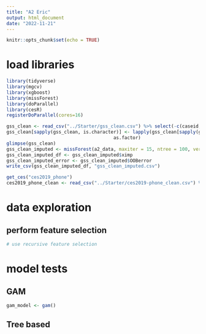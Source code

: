 ```yaml
---
title: "A2 Eric"
output: html_document
date: "2022-11-21"
---
```


```r
knitr::opts_chunk$set(echo = TRUE)
```

# load libraries 

```r
library(tidyverse)
library(mgcv)
library(xgboost)
library(missForest)
library(doParallel)
library(cesR)
registerDoParallel(cores=16)
```


```r
gss_clean <- read_csv("../Starter/gss_clean.csv") %>% select(-c(caseid, main_activity)) %>% as.data.frame()  # just drop the NA's for now 
gss_clean[sapply(gss_clean, is.character)] <- lapply(gss_clean[sapply(gss_clean, is.character)], 
                                       as.factor)
glimpse(gss_clean)
gss_clean_imputed <- missForest(a2_data, maxiter = 15, ntree = 100, verbose = T, variablewise = TRUE)
gss_clean_imputed_df <- gss_clean_imputed$ximp
gss_clean_imputed_error <- gss_clean_imputed$OOBerror
write_csv(gss_clean_imputed_df, "gss_clean_imputed.csv")
```

```r
get_ces("ces2019_phone")
ces2019_phone_clean <- read_csv("../Starter/ces2019-phone_clean.csv") %>% select(-c(sample_id)) %>% as.data.frame()  # just drop the NA's for now 

```


# data exploration 

## perform feature selection 
```r
# use recursive feature selection 
```

# model tests

## GAM

```r
gam_model <- gam()

```

## Tree based 